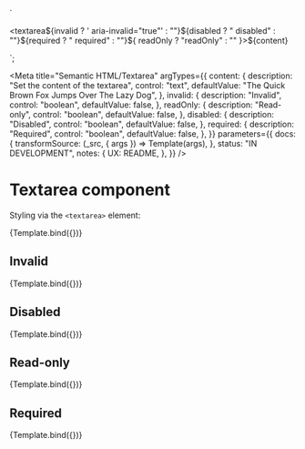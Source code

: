 <!--
@license EUPL-1.2
Copyright (c) 2021 Robbert Broersma
-->


<!-- Import component and component styles -->


<!-- Import Docs -->


  `<section class="utrecht-html">
  <textarea${invalid ? ' aria-invalid="true"' : ""}${disabled ? " disabled" : ""}${required ? " required" : ""}${
    readOnly ? "readOnly" : ""
  }>${content}</textarea>
</section>`;

<Meta
  title="Semantic HTML/Textarea"
  argTypes={{
    content: {
      description: "Set the content of the textarea",
      control: "text",
      defaultValue: "The Quick Brown Fox Jumps Over The Lazy Dog",
    },
    invalid: {
      description: "Invalid",
      control: "boolean",
      defaultValue: false,
    },
    readOnly: {
      description: "Read-only",
      control: "boolean",
      defaultValue: false,
    },
    disabled: {
      description: "Disabled",
      control: "boolean",
      defaultValue: false,
    },
    required: {
      description: "Required",
      control: "boolean",
      defaultValue: false,
    },
  }}
  parameters={{
    docs: {
      transformSource: (_src, { args }) => Template(args),
    },
    status: "IN DEVELOPMENT",
    notes: {
      UX: README,
    },
  }}
/>

# Textarea component

Styling via the `<textarea>` element:

<Canvas>
  <Story name="Textarea">{Template.bind({})}</Story>
</Canvas>

<ArgsTable story="Textarea" />

## Invalid

<Canvas>
  <Story name="Invalid textarea" args={{ invalid: true }}>
    {Template.bind({})}
  </Story>
</Canvas>

## Disabled

<Canvas>
  <Story name="Disabled textarea" args={{ disabled: true }}>
    {Template.bind({})}
  </Story>
</Canvas>

## Read-only

<Canvas>
  <Story name="Read-only textarea" args={{ readOnly: true }}>
    {Template.bind({})}
  </Story>
</Canvas>

## Required

<Canvas>
  <Story name="Required textarea" args={{ required: true }}>
    {Template.bind({})}
  </Story>
</Canvas>
